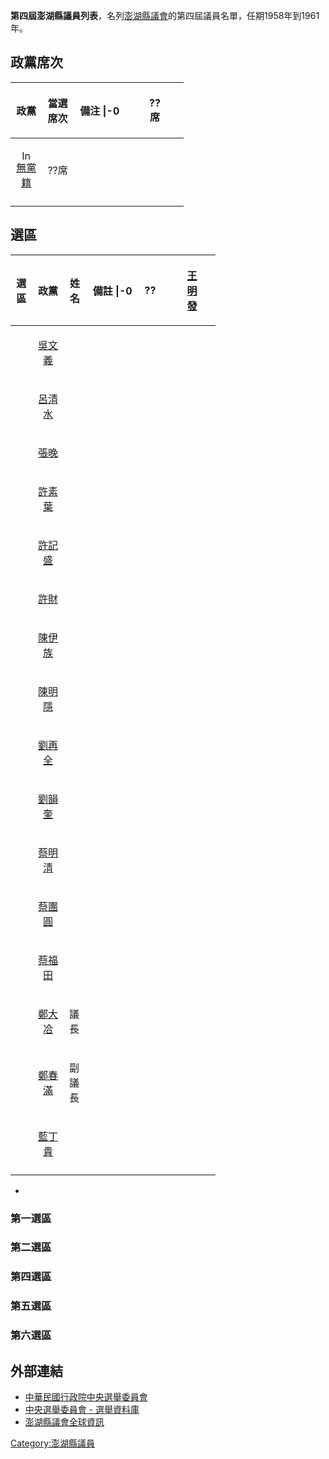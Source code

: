 '''第四屆澎湖縣議員列表'''，名列[[澎湖縣議會|澎湖縣議會]]的第四屆議員名單，任期1958年到1961年。

== 政黨席次 ==
{| class="wikitable" width=55%
!width=15%|政黨 !!width=15%|當選席次 !!width=25%|備注
|-0
| align="center"|{{Kmt|16px}}||align="center"|??席||align="center"|
|-
| align="center"|[[File:Independent_candidate_icon_(TW).svg|16px]] [[無黨籍|無黨籍]]||align="center"|??席||align="center"|
|-
|}

== 選區 ==
{| class="wikitable" width=65%
!width=10%|選區 !!width=15%|政黨 !!width=10%|姓名 !!width=25%|備註
|-0
| rowspan="17" align="center"|??||align="center"|　||align="center"|[[王明發|王明發]]||
|-
| align="center"|　||align="center"|[[吳文義|吳文義]]||
|-
| align="center"|　||align="center"|[[呂清水|呂清水]]||
|-
| align="center"|　||align="center"|[[張晚|張晚]]||
|-
| align="center"|　||align="center"|[[許素葉|許素葉]]||
|-
| align="center"|　||align="center"|[[許記盛|許記盛]]||
|-
| align="center"|　||align="center"|[[許財|許財]]||
|-
| align="center"|　||align="center"|[[陳伊族|陳伊族]]||
|-
| align="center"|　||align="center"|[[陳明隱|陳明隱]]||
|-
| align="center"|　||align="center"|[[劉再全|劉再全]]||
|-
| align="center"|　||align="center"|[[劉韻奎|劉韻奎]]||
|-
| align="center"|　||align="center"|[[蔡明清|蔡明清]]||
|-
| align="center"|　||align="center"|[[蔡團圓|蔡團圓]]||
|-
| align="center"|　||align="center"|[[蔡福田|蔡福田]]||
|-
| align="center"|　||align="center"|[[鄭大冾|鄭大冾]]||議長
|-
| align="center"|　||align="center"|[[鄭春滿|鄭春滿]]||副議長
|-
| align="center"|　||align="center"|[[藍丁貴|藍丁貴]]||
|-
|}
* 

=== 第一選區 ===


=== 第二選區 ===


=== 第四選區 ===


=== 第五選區 ===


=== 第六選區 ===


== 外部連結 ==
* [http://www.cec.gov.tw 中華民國行政院中央選舉委員會]{{Wayback|url=http://www.cec.gov.tw/ |date=20181113210335 }}
* [https://web.archive.org/web/20040908044807/http://210.69.23.140/cec/cechead.asp 中央選舉委員會 - 選舉資料庫]
* [http://www.phcouncil.gov.tw 澎湖縣議會全球資訊]{{Wayback|url=http://www.phcouncil.gov.tw/ |date=20120307134633 }}

[[Category:澎湖縣議員|Category:澎湖縣議員]]